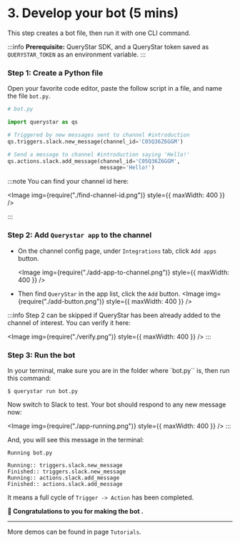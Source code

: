 
# 3. Develop your bot (5 mins)

This step creates a bot file, then run it with one CLI command.

:::info
**Prerequisite:** QueryStar SDK, and a QueryStar token saved as `QUERYSTAR_TOKEN` as an environment variable.
:::

### Step 1: Create a Python file

Open your favorite code editor, paste the follow script in a file, and name the file `bot.py`.

```python
# bot.py

import querystar as qs

# Triggered by new messages sent to channel #introduction
qs.triggers.slack.new_message(channel_id='C05Q36Z6GGM')

# Send a message to channel #introduction saying 'Hello!'
qs.actions.slack.add_message(channel_id='C05Q36Z6GGM',
                             message='Hello!')
```

:::note
You can find your channel id here:

<Image img={require("./find-channel-id.png")} style={{ maxWidth: 400 }} />

:::

### Step 2: Add `Querystar app` to the channel

-   On the channel config page, under `Integrations` tab, click `Add apps` button.

    <Image
        img={require("./add-app-to-channel.png")}
        style={{ maxWidth: 400 }}
    />

-   Then find `QueryStar` in the app list, click the `Add` button.
    <Image img={require("./add-button.png")} style={{ maxWidth: 400 }} />

:::info
Step 2 can be skipped if QueryStar has been already added to the channel of interest. You can verify it here:

<Image img={require("./verify.png")} style={{ maxWidth: 400 }} />
:::

### Step 3: Run the bot

In your terminal, make sure you are in the folder where `bot.py`` is, then run this command:

```shell
$ querystar run bot.py
```

Now switch to Slack to test. Your bot should respond to any new message now:

<Image img={require("./app-running.png")} style={{ maxWidth: 400 }} />
:::

And, you will see this message in the terminal:

```shell
Running bot.py

Running:: triggers.slack.new_message
Finished:: triggers.slack.new_message
Running:: actions.slack.add_message
Finished:: actions.slack.add_message

```

It means a full cycle of `Trigger -> Action` has been completed.

**🥳 Congratulations to you for making the bot .**

---

More demos can be found in page `Tutorials`.
